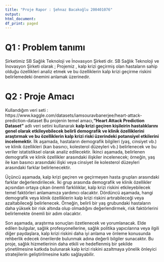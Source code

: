 ```yaml
---
title: "Proje Rapor : Şehnaz Bacakoğlu 200401076"
output:
html_document:
df_print: paged
---
```


# Q1 : Problem tanımı

Sirketimiz SB Sağlık Teknoloji ve İnovasyon Şirketi  dir.
SB Sağlık Teknoloji ve İnovasyon Şirketi olarak ; Projemiz , kalp krizi geçirmiş olan hastaların sahip olduğu özellikleri analiz etmek ve bu özelliklerin kalp krizi geçirme riskini belirlemedeki önemini anlamak üzerinedir.

# Q2 : Proje Amacı

Kullandığım veri seti : https://www.kaggle.com/datasets/iamsouravbanerjee/heart-attack-prediction-dataset 
Bu projenin temel amacı,**"Heart Attack Prediction Dataset"** adlı veri setini kullanarak **kalp krizi geçiren kişileirin hastalıklarını genel olarak etkileyebilecek belirli demografik ve klinik özelliklerini araştırmak ve bu özelliklerin kalp krizi riski üzerindeki potansiyel etkilerini incelemektir.** 
İlk aşamada, hastaların demografik bilgileri (yaş, cinsiyet vb.) ve klinik özellikleri (kan basıncı, kolesterol düzeyleri vb.) belirlenecek ve bu veriler istatistiksel olarak analiz edilecektir. İkinci aşamada, belirlenen demografik ve klinik özellikler arasındaki ilişkiler incelenecek; örneğin, yaş ile kan basıncı arasındaki ilişki veya cinsiyet ile kolesterol düzeyleri arasındaki farklar belirlenecektir.

Üçüncü aşamada, kalp krizi geçiren ve geçirmeyen hasta grupları arasındaki farklar değerlendirilecek. İki grup arasında demografik ve klinik özellikler açısından ortaya çıkan önemli farklılıklar, kalp krizi riskini etkileyebilecek temel faktörleri anlamamıza yardımcı olacaktır. Dördüncü aşamada, hangi demografik veya klinik özelliklerin kalp krizi riskini artırabileceği veya azaltabileceği belirlenecek. Örneğin, belirli bir yaş grubundaki hastaların daha yüksek bir risk altında olup olmadığını değerlendirmek, risk faktörlerini belirlemekte önemli bir adım olacaktır.

Son aşamada, araştırma sonuçları özetlenecek ve yorumlanacak. Elde edilen bulgular, sağlık profesyonellerine, sağlık politika yapıcılarına veya ilgili diğer paydaşlara, kalp krizi riskini daha iyi anlama ve önleme konusunda rehberlik edecek önerilerde bulunmak adına değerli bilgiler sunacaktır. Bu proje, sağlık hizmetlerinin daha etkili ve hedeflenmiş bir şekilde yönetilmesine katkıda bulunarak kalp krizi riskini azaltmaya yönelik önleyici stratejilerin geliştirilmesine katkı sağlayabilir.
